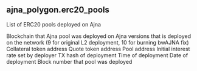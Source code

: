 ## ajna_polygon.erc20_pools 
List of ERC20 pools deployed on Ajna

<ParamField path="blockchain">
Blockchain that Ajna pool was deployed on
</ParamField>
<ParamField path="version">
Ajna versions that is deployed on the network (9 for original L2 deployment, 10 for burning bwAJNA fix)
</ParamField>
<ParamField path="collateral">
Collateral token address
</ParamField>
<ParamField path="quotes">
Quote token address
</ParamField>
<ParamField path="pool_address">
Pool address
</ParamField>
<ParamField path="starting_interest_rate">
Initial interest rate set by deployer
</ParamField>
<ParamField path="tx_hash">
TX hash of deployment
</ParamField>
<ParamField path="block_time">
Time of deployment
</ParamField>
<ParamField path="block_date">
Date of deployment
</ParamField>
<ParamField path="block_number">
Block number that pool was deployed
</ParamField>
